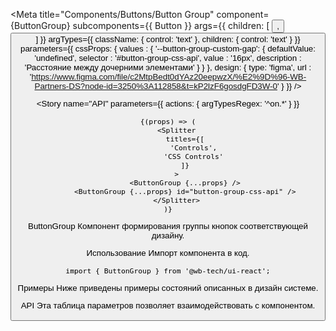 

<Meta
    title="Components/Buttons/Button Group"
    component={ButtonGroup}
    subcomponents={{
        Button
    }}
    args={{
        children: [
            <Button key="1" presetStyle="primary" children="Send" />,
            <Button key="2" presetStyle="default" children="Cancel" />
        ]
    }}
    argTypes={{
        className: {
            control: 'text'
        },
        children: {
            control: 'text'
        }
    }}
    parameters={{
        cssProps: {
            values : {
                '--button-group-custom-gap': {
                    defaultValue: 'undefined',
                    selector    : '#button-group-css-api',
                    value       : '16px',
                    description : 'Расстояние между дочерними элементами'
                }
            }
        },
        design: {
            type: 'figma',
            url : 'https://www.figma.com/file/c2MtpBedt0dYAz20eepwzX/%E2%9D%96-WB-Partners-DS?node-id=3250%3A112858&t=kP2lzF6gosdgFD3W-0'
        }
    }}
/>


<Story
    name="API"
    parameters={{
        actions: {
            argTypesRegex: '^on.*'
        }
    }}
>
    {(props) => (
        <Splitter
            titles={[
                'Controls',
                'CSS Controls'
            ]}
        >
            <ButtonGroup {...props} />
            <ButtonGroup {...props} id="button-group-css-api" />
        </Splitter>
    )}
</Story>

<Heading>ButtonGroup</Heading>
<Description>Компонент формирования группы кнопок соответствующей дизайну.</Description>

<Heading>Использование</Heading>
<Description>Импорт компонента в код.</Description>

```tsx
import { ButtonGroup } from '@wb-tech/ui-react';
```

<Heading>Примеры</Heading>
<Description>Ниже приведены примеры состояний описанных в дизайн системе.</Description>

<Canvas>
    <Story
        name="column-desktop-hidden-story"
        children={Template.bind({})}
        args={{
            direction  : 'column',
            presetStyle: 'desktop'
        }}
    />
</Canvas>

<Canvas>
    <Story
        name="column-mobile-hidden-story"
        children={Template.bind({})}
        args={{
            direction  : 'column',
            presetStyle: 'mobile'
        }}
    />
</Canvas>

<Canvas>
    <Story
        name="row-desktop-hidden-story"
        children={Template.bind({})}
        args={{
            direction  : 'row',
            presetStyle: 'desktop'
        }}
    />
</Canvas>

<Canvas>
    <Story
        name="row-mobile-hidden-story"
        children={Template.bind({})}
        args={{
            direction  : 'row',
            presetStyle: 'mobile'
        }}
    />
</Canvas>

<Heading>API</Heading>
<Description>Эта таблица параметров позволяет взаимодействовать с компонентом.</Description>

<Canvas withSource="open">
    <Story
        name="interactive-hidden-story"
        children={Template.bind({})}
    />
</Canvas>

<StoryTable story="interactive-hidden-story" />
